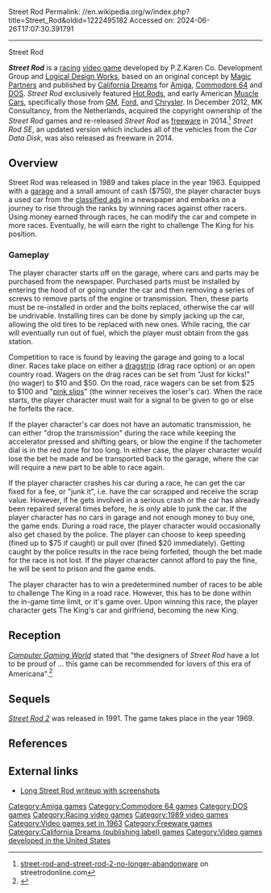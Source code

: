 Street Rod
Permalink: //en.wikipedia.org/w/index.php?title=Street_Rod&oldid=1222495182
Accessed on: 2024-06-26T17:07:30.391791



------
Street Rod
{{Short description|1989 video game}}
{{about|the video game|the type of vehicle|Hot rod}}
{{Infobox video game
|title = Street Rod
|image = Street Rod cover.jpg
|engine = 
|developer = P.Z.Karen Co. Development Group, [[Logical Design Works]], [[Magic Partners]]
|publisher = [[California Dreams (publishing label)|California Dreams]]
|released = '''Amiga'''{{vgrelease|UK|1990}}
'''Commodore 64'''{{vgrelease|NA|1989}}
'''DOS'''{{vgrelease|NA|1989}}
|platforms = [[Amiga]], [[Commodore 64]], [[MS-DOS]]
|genre = [[Racing video game|Racing]], [[Strategy video game|Strategy]]
|modes = [[Single-player]]
}}

'''''Street Rod''''' is a [[racing]] [[video game]] developed by P.Z.Karen Co. Development Group and [[Logical Design Works]], based on an original concept by [[Magic Partners]] and published by [[California Dreams (publishing label)|California Dreams]] for [[Amiga]], [[Commodore 64]] and [[DOS]]. ''Street Rod'' exclusively featured [[Hot rod|Hot Rods]], and early American [[Muscle car|Muscle Cars]], specifically those from [[General Motors|GM]], [[Ford Motor Company|Ford]], and [[Chrysler]]. In December 2012, MK Consultancy, from the Netherlands, acquired the copyright ownership of the ''Street Rod'' games{{Citation needed|date=July 2015}} and re-released ''Street Rod'' as [[freeware]] in 2014.<ref>[http://streetrodonline.com/2013/01/14/street-rod-and-street-rod-2-no-longer-abandonware/ street-rod-and-street-rod-2-no-longer-abandonware] on streetrodonline.com</ref> ''Street Rod SE'', an updated version which includes all of the vehicles from the ''Car Data Disk'', was also released as freeware in 2014.

==Overview==
Street Rod was released in 1989 and takes place in the year 1963. Equipped with a [[Garage (residential)|garage]] and a small amount of cash ($750), the player character buys a used car from the [[Classified advertising|classified ads]] in a newspaper and embarks on a journey to rise through the ranks by winning races against other racers. Using money earned through races, he can modify the car and compete in more races. Eventually, he will earn the right to challenge The King for his position.

===Gameplay===
The player character starts off on the garage, where cars and parts may be purchased from the newspaper. Purchased parts must be installed by entering the hood of or going under the car and then removing a series of screws to remove parts of the engine or transmission. Then, these parts must be re-installed in order and the bolts replaced, otherwise the car will be undrivable. Installing tires can be done by simply jacking up the car, allowing the old tires to be replaced with new ones. While racing, the car will eventually run out of fuel, which the player must obtain from the gas station.

Competition to race is found by leaving the garage and going to a local diner. Races take place on either a [[dragstrip]] (drag race option) or an open country road. Wagers on the drag races can be set from "Just for kicks!" (no wager) to $10 and $50. On the road, race wagers can be set from $25 to $100 and "[[Vehicle title|pink slip]]s" (the winner receives the loser's car). When the race starts, the player character must wait for a signal to be given to go or else he forfeits the race.

If the player character's car does not have an automatic transmission, he can either "drop the transmission" during the race while keeping the accelerator pressed and shifting gears, or blow the engine if the tachometer dial is in the red zone for too long. In either case, the player character would lose the bet he made and be transported back to the garage, where the car will require a new part to be able to race again.

If the player character crashes his car during a race, he can get the car fixed for a fee, or "junk it", i.e. have the car scrapped and receive the scrap value. However, if he gets involved in a serious crash or the car has already been repaired several times before, he is only able to junk the car. If the player character has no cars in garage and not enough money to buy one, the game ends. During a road race, the player character would occasionally also get chased by the police. The player can choose to keep speeding (fined up to $75 if caught) or pull over (fined $20 immediately). Getting caught by the police results in the race being forfeited, though the bet made for the race is not lost. If the player character cannot afford to pay the fine, he will be sent to prison and the game ends.

The player character has to win a predetermined number of races to be able to challenge The King in a road race. However, this has to be done within the in-game time limit, or it's game over. Upon winning this race, the player character gets The King's car and girlfriend, becoming the new King.

==Reception==
''[[Computer Gaming World]]'' stated that "the designers of ''Street Rod'' have a lot to be proud of ... this game can be recommended for lovers of this era of Americana".<ref name="wilson199011">{{cite magazine | url=http://www.cgwmuseum.org/galleries/index.php?year=1990&pub=2&id=76 | title=How I Spent My Summer Vacation / California Dreams' Street Rod | magazine=Computer Gaming World | date=November 1990 | accessdate=16 November 2013 | author=Wilson, David M. | pages=59 | issue=76}}</ref>

==Sequels==
''[[Street Rod 2]]'' was released in 1991. The game takes place in the year 1969.

==References==
{{Reflist|30em}}

==External links==
* [http://www.80sdos.com/streetrod.php Long Street Rod writeup with screenshots]

[[Category:Amiga games]]
[[Category:Commodore 64 games]]
[[Category:DOS games]]
[[Category:Racing video games]]
[[Category:1989 video games]]
[[Category:Video games set in 1963]]
[[Category:Freeware games]]
[[Category:California Dreams (publishing label) games]]
[[Category:Video games developed in the United States]]